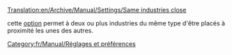 [[Translation:en/Archive/Manual/Settings/Same industries close]]


cette [[fr/Archive/Manual/Settings/Options Avancées/Économie#les-industries-de-meme-type-peuvent-etre-construites-proches-l-une-de-l-autre|option]] permet à deux ou plus industries du même type d'être placés à proximité les unes des autres.

[[Category:fr/Manual/Réglages et préférences]]
{{fr/Manual/Amorce}}